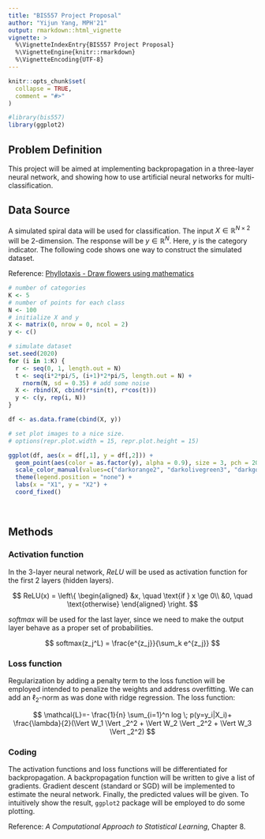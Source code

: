 ```yaml
---
title: "BIS557 Project Proposal"
author: "Yijun Yang, MPH'21"
output: rmarkdown::html_vignette
vignette: >
  %\VignetteIndexEntry{BIS557 Project Proposal}
  %\VignetteEngine{knitr::rmarkdown}
  %\VignetteEncoding{UTF-8}
---
```


```r
knitr::opts_chunk$set(
  collapse = TRUE,
  comment = "#>"
)
```

```r
#library(bis557)
library(ggplot2)
```

## Problem Definition

This project will be aimed at implementing backpropagation in a three-layer neural network, and showing how to use artificial neural networks for multi-classification.
<br/>

## Data Source

A simulated spiral data will be used for classification. The input $X \in \mathbb{R} ^{N\times2}$ will be 2-dimension. The response will be
$y \in \mathbb{R} ^{N}$. Here, $y$ is the category indicator. The following code shows one way to construct the simulated dataset.

Reference: 
[Phyllotaxis - Draw flowers using mathematics](https://rstudio-pubs-static.s3.amazonaws.com/346281_01b4dd5762b146d2a12435995ab32f3c.html)

```r
# number of categories
K <- 5
# number of points for each class
N <- 100 
# initialize X and y
X <- matrix(0, nrow = 0, ncol = 2)
y <- c()

# simulate dataset
set.seed(2020)
for (i in 1:K) {
  r <- seq(0, 1, length.out = N)
  t <- seq(i*2*pi/5, (i+1)*2*pi/5, length.out = N) + 
    rnorm(N, sd = 0.35) # add some noise
  X <- rbind(X, cbind(r*sin(t), r*cos(t)))
  y <- c(y, rep(i, N))
}

df <- as.data.frame(cbind(X, y))

# set plot images to a nice size.
# options(repr.plot.width = 15, repr.plot.height = 15)

ggplot(df, aes(x = df[,1], y = df[,2])) + 
  geom_point(aes(color = as.factor(y), alpha = 0.9), size = 3, pch = 20) +
  scale_color_manual(values=c("darkorange2", "darkolivegreen3", "darkgoldenrod1", "orangered3", "darkslateblue")) +
  theme(legend.position = "none") +
  labs(x = "X1", y = "X2") +
  coord_fixed()
```

<br/>

## Methods

### Activation function

In the 3-layer neural network, $ReLU$ will be used as activation function for the first 2 layers (hidden layers).

$$
ReLU(x) =  \left\{ 
\begin{aligned}
&x, \quad \text{if } x \ge 0\\
&0, \quad \text{otherwise} 
\end{aligned}
\right.
$$

$softmax$ will be used for the last layer, since we need to make the output layer behave as a proper set of probabilities.

$$
softmax(z_j^L) = \frac{e^{z_j}}{\sum_k e^{z_j}}
$$

### Loss function

Regularization by adding a penalty term to the loss function will be employed intended to penalize the weights and address overfitting. We can add an $\ell_2$-norm as was done with ridge regression. The loss function: 

$$
\mathcal{L}=- \frac{1}{n} \sum_{i=1}^n log \; p(y=y_i|X_i)+ \frac{\lambda}{2}(\Vert W_1 \Vert _2^2 + \Vert W_2 \Vert _2^2 + \Vert W_3 \Vert _2^2)
$$

### Coding

The activation functions and loss functions will be differentiated for backpropagation. A backpropagation function will be written to give a list of gradients. Gradient descent (standard or SGD) will be implemented to estimate the neural network. Finally, the predicted values will be given. To intuitively show the result, `ggplot2` package will be employed to do some plotting.


Reference: *A Computational Approach to Statistical Learning*, Chapter 8. 

